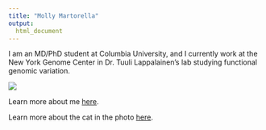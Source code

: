 ```yaml
---
title: "Molly Martorella"
output: 
  html_document
---
```


I am an MD/PhD student at Columbia University, and I currently work at the New York Genome Center in Dr. Tuuli Lappalainen's lab studying functional genomic variation. 

![](pics/fam_pic.JPG)

Learn more about me [here](about.html).

Learn more about the cat in the photo [here]().

